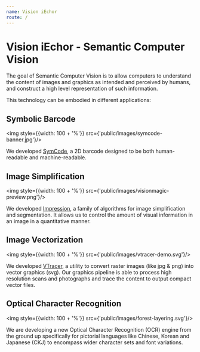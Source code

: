 ```yaml
---
name: Vision iEchor
route: /
---
```



<SquareLogo/>

# Vision iEchor - Semantic Computer Vision

The goal of Semantic Computer Vision is to allow computers to understand the content of images and graphics as intended and perceived by humans, and construct a high level representation of such information.

This technology can be embodied in different applications:

## Symbolic Barcode

<img style={{width: 100 + '%'}} src={'public/images/symcode-banner.jpg'}/>

We developed [SymCode](/symcode-docs), a 2D barcode designed to be both human-readable and machine-readable.

## Image Simplification

<img style={{width: 100 + '%'}} src={'public/images/visionmagic-preview.png'}/>

We developed [Impression](/impression-docs), a family of algorithms for image simplification and segmentation. It allows us to control the amount of visual information in an image in a quantitative manner.

## Image Vectorization

<img style={{width: 100 + '%'}} src={'public/images/vtracer-demo.svg'}/>

We developed [VTracer](/vtracer-docs), a utility to convert raster images (like jpg & png) into vector graphics (svg). Our graphics pipeline is able to process high resolution scans and photographs and trace the content to output compact vector files.

## Optical Character Recognition

<img style={{width: 100 + '%'}} src={'public/images/forest-layering.svg'}/>

We are developing a new Optical Character Recognition (OCR) engine from the ground up specifically for pictorial languages like Chinese, Korean and Japanese (CKJ) to encompass wider character sets and font variations.
